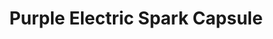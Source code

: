 ---
title: "Purple Electric Spark Capsule"
meta_title: "Purple Electric Spark Capsule craft"
description: "Craft de Purple Electric Spark Capsule"
rank: "s"
draft: false
name: "Purple Electric Spark Capsule"
recipe_img: "https://wiki.pokexgames.com/images/b/b7/Purple_Electric_Spark_Ball_Capsule.gif"
level: 110
craft_time: 36000
result: 1
value_npc: 1
ingredients:
  - name: "Purpleheart Log"
    quantity: 600
    item_img: "https://wiki.pokexgames.com/images/f/fe/Purpleheart_Log.png"
    value_npc: 1
  - name: "Corrupted Streak Tail"
    quantity: 23
    item_img: "https://wiki.pokexgames.com/images/2/2f/Corrupted-Streak-Tail.gif"
    value_npc: 1
  - name: "Corrupted Ice Piece"
    quantity: 17
    item_img: "https://wiki.pokexgames.com/images/c/cb/Corrupted-Ice-Piece.gif"
    value_npc: 1
  - name: "Corrupted Tree Branch"
    quantity: 23
    item_img: "https://wiki.pokexgames.com/images/2/27/Corrupted-Tree-Branch.gif"
    value_npc: 1
  - name: "Corrupted Doll Star"
    quantity: 32
    item_img: "https://wiki.pokexgames.com/images/f/f6/Corrupted-Doll-Star.gif"
    value_npc: 1
  - name: "Sand Pouch"
    quantity: 32
    item_img: "https://wiki.pokexgames.com/images/b/bf/Sand_Pouch.png"
    value_npc: 1
---